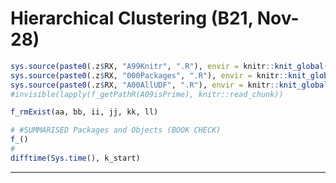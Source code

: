 # Hierarchical Clustering (B21, Nov-28) {#b21 .unlisted .unnumbered}

```r
sys.source(paste0(.z$RX, "A99Knitr", ".R"), envir = knitr::knit_global())
sys.source(paste0(.z$RX, "000Packages", ".R"), envir = knitr::knit_global())
sys.source(paste0(.z$RX, "A00AllUDF", ".R"), envir = knitr::knit_global())
#invisible(lapply(f_getPathR(A09isPrime), knitr::read_chunk))
```

<!-- 
## Overview

- "Hierarchical Clustering"
  - "ForLater"

## Summary

## Validation {.unlisted .unnumbered .tabset .tabset-fade}

-->

```r
f_rmExist(aa, bb, ii, jj, kk, ll)
```

```r
# #SUMMARISED Packages and Objects (BOOK CHECK)
f_()
#
difftime(Sys.time(), k_start)
```

****
